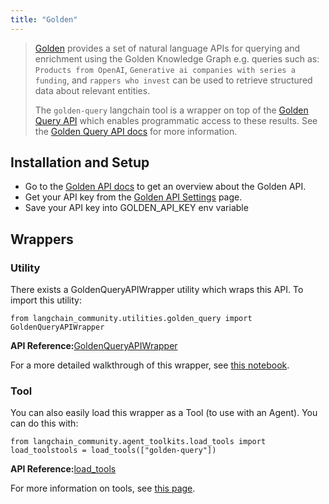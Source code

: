 ```yaml
---
title: "Golden"
---
```


> [Golden](https://golden.com) provides a set of natural language APIs for querying and enrichment using the Golden Knowledge Graph e.g. queries such as: `Products from OpenAI`, `Generative ai companies with series a funding`, and `rappers who invest` can be used to retrieve structured data about relevant entities.
>
> The `golden-query` langchain tool is a wrapper on top of the [Golden Query API](https://docs.golden.com/reference/query-api) which enables programmatic access to these results. See the [Golden Query API docs](https://docs.golden.com/reference/query-api) for more information.

## Installation and Setup

* Go to the [Golden API docs](https://docs.golden.com/) to get an overview about the Golden API.
* Get your API key from the [Golden API Settings](https://golden.com/settings/api) page.
* Save your API key into GOLDEN\_API\_KEY env variable

## Wrappers

### Utility

There exists a GoldenQueryAPIWrapper utility which wraps this API. To import this utility:

```
from langchain_community.utilities.golden_query import GoldenQueryAPIWrapper
```

**API Reference:**[GoldenQueryAPIWrapper](https://python.langchain.com/api_reference/community/utilities/langchain_community.utilities.golden_query.GoldenQueryAPIWrapper.html)

For a more detailed walkthrough of this wrapper, see [this notebook](/oss/integrations/tools/golden_query).

### Tool

You can also easily load this wrapper as a Tool (to use with an Agent). You can do this with:

```
from langchain_community.agent_toolkits.load_tools import load_toolstools = load_tools(["golden-query"])
```

**API Reference:**[load\_tools](https://python.langchain.com/api_reference/community/agent_toolkits/langchain_community.agent_toolkits.load_tools.load_tools.html)

For more information on tools, see [this page](/oss/how_to/tools_builtin).
